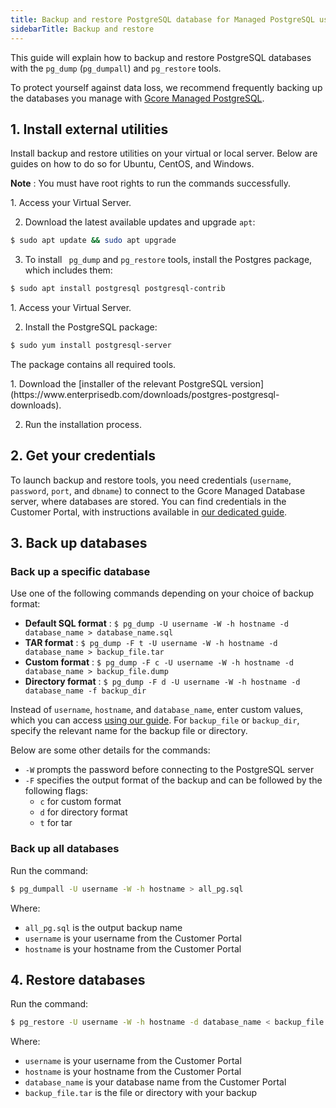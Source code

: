 ---
title: Backup and restore PostgreSQL database for Managed PostgreSQL using external utilities
sidebarTitle: Backup and restore
---

This guide will explain how to backup and restore PostgreSQL databases with the `pg_dump` (`pg_dumpall`) and `pg_restore` tools.

To protect yourself against data loss, we recommend frequently backing up the databases you manage with [Gcore Managed PostgreSQL](/cloud/managed-database-postgresql).

## 1\. Install external utilities

Install backup and restore utilities on your virtual or local server. Below are guides on how to do so for Ubuntu, CentOS, and Windows.

**Note** : You must have root rights to run the commands successfully. 


<Accordion title="Ubuntu 22.04">
1. Access your Virtual Server.

2. Download the latest available updates and upgrade `apt`:

  ```sh
  $ sudo apt update && sudo apt upgrade
  ```


3. To install ` pg_dump` and `pg_restore` tools, install the Postgres package, which includes them:
  
  ```sh
  $ sudo apt install postgresql postgresql-contrib
  ```

</Accordion>

<Accordion title="CentOS 7">
1. Access your Virtual Server.

2. Install the PostgreSQL package:

  ```sh
  $ sudo yum install postgresql-server
  ```


The package contains all required tools.
</Accordion>
 
<Accordion title="Windows">
1. Download the [installer of the relevant PostgreSQL version](https://www.enterprisedb.com/downloads/postgres-postgresql-downloads).

2. Run the installation process.
</Accordion>


## 2\. Get your credentials

To launch backup and restore tools, you need credentials (`username`, `password`, `port`, and `dbname`) to connect to the Gcore Managed Database server, where databases are stored. You can find credentials in the Customer Portal, with instructions available in [our dedicated guide](/cloud/managed-database-postgresql/manage-postgresql-servers#get-your-credentials). 

## 3\. Back up databases

### Back up a specific database

Use one of the following commands depending on your choice of backup format:

  * **Default SQL format** : `$ pg_dump -U username -W -h hostname -d database_name > database_name.sql`
  * **TAR format** : `$ pg_dump -F t -U username -W -h hostname -d database_name > backup_file.tar`
  * **Custom format** : `$ pg_dump -F c -U username -W -h hostname -d database_name > backup_file.dump`
  * **Directory format** : `$ pg_dump -F d -U username -W -h hostname -d database_name -f backup_dir`



Instead of `username`, `hostname`, and `database_name`, enter custom values, which you can access [using our guide](/cloud/managed-database-postgresql/manage-postgresql-servers#get-your-credentials). For `backup_file` or `backup_dir`, specify the relevant name for the backup file or directory.

Below are some other details for the commands:

  * `-W` prompts the password before connecting to the PostgreSQL server
  * `-F` specifies the output format of the backup and can be followed by the following flags:
    * `c` for custom format
    * `d` for directory format
    * `t` for tar



### Back up all databases

Run the command:

```sh
$ pg_dumpall -U username -W -h hostname > all_pg.sql
 ```

Where: 

  * `all_pg.sql` is the output backup name
  * `username` is your username from the Customer Portal
  * `hostname` is your hostname from the Customer Portal



## 4\. Restore databases

Run the command: 

```sh
$ pg_restore -U username -W -h hostname -d database_name < backup_file.tar
 ```

Where: 

  * `username` is your username from the Customer Portal
  * `hostname` is your hostname from the Customer Portal 
  * `database_name` is your database name from the Customer Portal
  * `backup_file.tar` is the file or directory with your backup